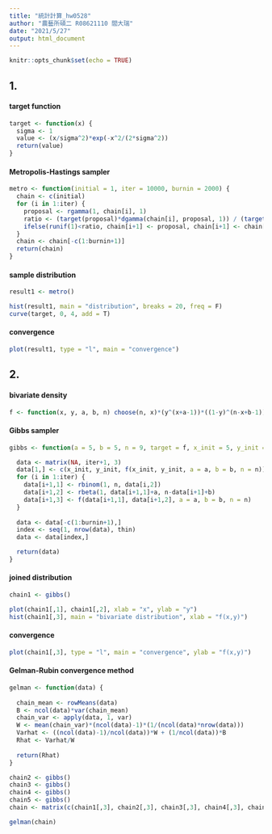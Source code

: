 ---
title: "統計計算_hw0528"
author: "農藝所碩二 R08621110 閻大瑞"
date: "2021/5/27"
output: html_document
---

```{r setup, include=FALSE}
knitr::opts_chunk$set(echo = TRUE)
```

## 1. 
#### target function
```{r}
target <- function(x) {
  sigma <- 1
  value <- (x/sigma^2)*exp(-x^2/(2*sigma^2))
  return(value)
}
```

#### Metropolis-Hastings sampler
```{r}
metro <- function(initial = 1, iter = 10000, burnin = 2000) {
  chain <- c(initial)
  for (i in 1:iter) {
    proposal <- rgamma(1, chain[i], 1)
    ratio <- (target(proposal)*dgamma(chain[i], proposal, 1)) / (target(chain[i])*dgamma(proposal, chain[i], 1))
    ifelse(runif(1)<ratio, chain[i+1] <- proposal, chain[i+1] <- chain[i])
  }
  chain <- chain[-c(1:burnin+1)]
  return(chain)
}
```

#### sample distribution
```{r}
result1 <- metro()

hist(result1, main = "distribution", breaks = 20, freq = F)
curve(target, 0, 4, add = T)
```

#### convergence
```{r}
plot(result1, type = "l", main = "convergence")
```



## 2. 
#### bivariate density
```{r}
f <- function(x, y, a, b, n) choose(n, x)*(y^(x+a-1))*((1-y)^(n-x+b-1))
```

#### Gibbs sampler
```{r}
gibbs <- function(a = 5, b = 5, n = 9, target = f, x_init = 5, y_init = 0.5, iter = 10000, burnin = 2000, thin = 2) {

  data <- matrix(NA, iter+1, 3)
  data[1,] <- c(x_init, y_init, f(x_init, y_init, a = a, b = b, n = n))
  for (i in 1:iter) {
    data[i+1,1] <- rbinom(1, n, data[i,2])
    data[i+1,2] <- rbeta(1, data[i+1,1]+a, n-data[i+1]+b)
    data[i+1,3] <- f(data[i+1,1], data[i+1,2], a = a, b = b, n = n)
  }
  
  data <- data[-c(1:burnin+1),]
  index <- seq(1, nrow(data), thin)
  data <- data[index,]

  return(data)
}
```


#### joined distribution
```{r}
chain1 <- gibbs()

plot(chain1[,1], chain1[,2], xlab = "x", ylab = "y")
hist(chain1[,3], main = "bivariate distribution", xlab = "f(x,y)")
```

#### convergence
```{r}
plot(chain1[,3], type = "l", main = "convergence", ylab = "f(x,y)")
```

#### Gelman-Rubin convergence method
```{r}
gelman <- function(data) {
  
  chain_mean <- rowMeans(data)
  B <- ncol(data)*var(chain_mean)
  chain_var <- apply(data, 1, var)
  W <- mean(chain_var)*(ncol(data)-1)*(1/(ncol(data)*nrow(data)))
  Varhat <- ((ncol(data)-1)/ncol(data))*W + (1/ncol(data))*B
  Rhat <- Varhat/W
  
  return(Rhat)
}
```


```{r}
chain2 <- gibbs()
chain3 <- gibbs()
chain4 <- gibbs()
chain5 <- gibbs()
chain <- matrix(c(chain1[,3], chain2[,3], chain3[,3], chain4[,3], chain5[,3]), 5, nrow(chain1))

gelman(chain)
```


